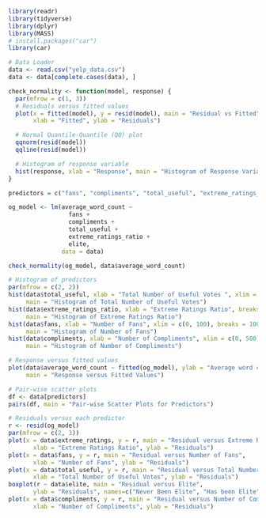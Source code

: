 ```r
library(readr)
library(tidyverse)
library(dplyr)
library(MASS)
# install.packages("car")
library(car)
```

```r
# Data Loader
data <- read.csv("yelp_data.csv")
data <- data[complete.cases(data), ]
```

```r
check_normality <- function(model, response) {
  par(mfrow = c(1, 3))
  # Residuals versus fitted values
  plot(x = fitted(model), y = resid(model), main = "Residual vs Fitted",
       xlab = "Fitted", ylab = "Residuals")

  # Normal Quantile-Quantile (QQ) plot
  qqnorm(resid(model))
  qqline(resid(model))

  # Histogram of response variable
  hist(response, xlab = "Response", main = "Histogram of Response Variable")
}
```

```r
predictors = c("fans", "compliments", "total_useful", "extreme_ratings_ratio", "elite")
```

```r
og_model <- lm(average_word_count ~ 
                 fans +
                 compliments + 
                 total_useful + 
                 extreme_ratings_ratio +
                 elite, 
               data = data)

check_normality(og_model, data$average_word_count)
```

```r
# Histogram of predictors
par(mfrow = c(2, 2))
hist(data$total_useful, xlab = "Total Number of Useful Votes ", xlim = c(0, 100), breaks = 500,
     main = "Histogram of Total Number of Useful Votes")
hist(data$extreme_ratings_ratio, xlab = "Extreme Ratings Ratio", breaks = 15,
     main = "Histogram of Extreme Ratings Ratio")
hist(data$fans, xlab = "Number of Fans", xlim = c(0, 100), breaks = 1000,
     main = "Histogram of Number of Fans")
hist(data$compliments, xlab = "Number of Compliments", xlim = c(0, 500), breaks = 1000,
     main = "Histogram of Number of Compliments")
```


```r
# Response versus fitted values
plot(data$average_word_count ~ fitted(og_model), ylab = "Average word count",
     main = "Response versus Fitted Values")
```

```r
# Pair-wise scatter plots
df <- data[predictors]
pairs(df, main = "Pair-wise Scatter Plots for Predictors")
```

```r
# Residuals versus each predictor 
r <- resid(og_model)
par(mfrow = c(2, 3))
plot(x = data$extreme_ratings, y = r, main = "Residual versus Extreme Ratings Ratio",
       xlab = "Extreme Ratings Ratio", ylab = "Residuals")
plot(x = data$fans, y = r, main = "Residual versus Number of Fans",
       xlab = "Number of Fans", ylab = "Residuals")
plot(x = data$total_useful, y = r, main = "Residual versus Total Number of Useful Votes",
       xlab = "Total Number of Useful Votes", ylab = "Residuals")
boxplot(r ~ data$elite, main = "Residual versus Elite",
       ylab = "Residuals", names=c("Never Been Elite", "Has been Elite"))
plot(x = data$compliments, y = r, main = "Residual versus Number of Compliments",
       xlab = "Number of Compliments", ylab = "Residuals")
```
